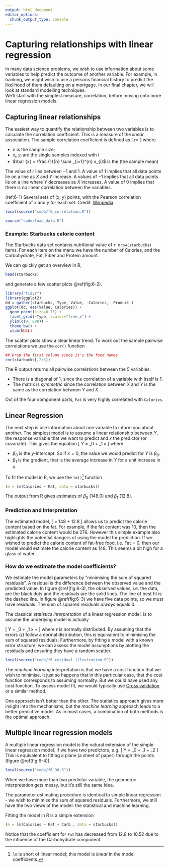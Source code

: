 ```yaml
---
output: html_document
editor_options: 
  chunk_output_type: console
---
```

# Capturing relationships with linear regression {#chapter6}
<!-- (90 minutes) -->

In many data science problems, we wish to use information about some variables
to help predict the outcome of another variable. For example, in banking, we 
might wish to use a persons financial history to predict the likelihood of them defaulting
on a mortgage. In our final chapter, we will look at standard modelling techniques.  
We'll start with the simplest measure, correlation, before moving onto more 
linear regression models.

<!-- XXX do you mean end of this chapter?, also consider rewording final two sentences-->

## Capturing linear relationships

The easiest way to quantify the relationship between two variables is to calculate the
correlation coefficient. This is a measure of the _linear_ association. The sample correlation
coefficient is defined as
\[
r=\frac {\sum _{i=1}^{n}(x_{i}-{\bar {x}})(y_{i}-{\bar {y}})}{{\sqrt {\sum _{i=1}^{n}(x_{i}-{\bar {x}})^{2}}}{\sqrt {\sum _{i=1}^{n}(y_{i}-{\bar {y}})^{2}}}}
\]
where

 * n is the sample size;
 * $x_{i},y_{i}$ are the single samples indexed with i
 * $\bar {x} = \frac {1}{n} \sum _{i=1}^{n} x_{i}$ is the  (the sample mean)

The value of $r$ lies between $-1$ and $1$. A value of $1$ implies that all
data points lie on a line as $X$ and $Y$ increase. A values of $-1$ implies that 
all data points lie on a line where $Y$ decreases as $X$ increases. 
A value of 0 implies that there is no linear correlation between the variables.

<!-- XXX you mention pearson here but not anywhere else -->

(ref:6-1) Several sets of (x, y) points, with the Pearson correlation coefficient of x and y for each set. Credit: [Wikipedia](https://en.wikipedia.org/wiki/Correlation_and_dependence)

```r
local(source("code/f6_correlation.R"))
```

```r
source("code/load_data.R")
```

### Example: Starbucks calorie content

The Starbucks data set contains nutritional value of `r nrow(starbucks)` items. 
For each item on the menu we have the number of Calories, and the Carbohydrate, Fat, Fiber and Protein
amount. 

<!-- XXX should these be capitalised? -->

We can quickly get an overview in R, 

<!-- XXX where do I as a reader get the data? -->

```r
head(starbucks)
```
and generate a few scatter plots \@ref(fig:6-2).
```r
library("tidyr")
library(ggplot2)
dd = gather(starbucks, Type, Value, -Calories, -Product )
ggplot(dd, aes(Value, Calories)) + 
  geom_point(size=0.75) + 
  facet_grid(~Type, scales="free_x") + 
  ylim(c(0, 800)) + 
  theme_bw() + 
  xlab(NULL)
```
The scatter plots show a clear linear trend. To work out the sample pairwise
correlations we use the `cor()` function
```r
## Drop the first column since it's the food names
cor(starbucks[,2:6])
```
The R output returns all pairwise correlations between the 5 variables:

 * There is a diagonal of 1, since the correlation of a variable with itself is 1.
 * The matrix is _symmetric_ since the correlation between $X$ and $Y$ is the same
 as the correlation between $Y$ and $X$.

Out of the four component parts, `Fat` is very highly correlated with `Calories`.
 
## Linear Regression

The next step is use information about one variable to inform you about another. 
The simplest model is to assume a linear relationship between $Y$, the response variable that we want to predict
and $x$ the predictor (or covariate). This gives the equation
\[
Y = \beta_0 + \beta_1 x
\]
where
 
 * $\beta_0$ is the $y$-intercept. So if $x = 0$, the value we would predict for $Y$ is $\beta_0$.
 * $\beta_1$ is the gradient, that is the average increase in $Y$ for a unit increase in $x$.

To fit the model in R, we use the `lm()`^[`lm` is short of linear model; this model is _linear_ in the 
model coefficients.] function

<!-- XXX have you used formula notation before here? -->

```r
(m = lm(Calories ~ Fat, data = starbucks))
```
The output from R gives estimates of $\beta_0$ (148.0) and $\beta_1$ (12.8).

### Prediction and Interpretation 

The estimated model,
\[
\text{Calories} = 148 + 12.8 \times \text{Fat}
\]
allows us to predict the calorie content based on the fat. For example, if the fat content
was 10, then the estimated calorie content would be 276. However this simple example also 
highlights the potential dangers of using the model for prediction. If we wished to predict the
calorie content of fat-free food, i.e. $\text{Fat} = 0$, then our model would estimate the calorie
content as $148$. This seems a bit high for a glass of water.

### How do we estimate the model coefficients?

We estimate the model parameters by "minimising the sum of squared residuals". A
residual is the difference between the observed value and the predicted 
value. In figure \@ref(fig:6-3), the observed values, i.e. the data, are the
black dots and the residuals are the solid lines. The line of best fit is the dashed line.
In figure \@ref(fig:6-3) we have five data points, so we must have residuals. The sum of
squared residuals _always_ equals $0$. 

<!-- XXX having 5 dsata points does not necessitate residuals. sum of squares does not always equal 0, did you mean something along the lines of we minimise the squared residuals since for a line of best fit the sum of residuals is always 0. -->

The classical _statistics interpretation_ of a linear regression model, is to assume the
underlying model is actually

\[
Y = \beta_0 + \beta_1 x + \epsilon
\]
where $\epsilon$ is normally distributed. By assuming that the errors ($\epsilon$) follow
a normal distribution, this is equivalent to minimising the sum of squared residuals. Furthermore,
by fitting a model with a known error structure, we can assess the model assumptions by 
plotting the residuals and ensuring they have a random scatter.

<!-- XXX not sure that normal distribution is equivalent to minimising SSR, under the assumption finding the line of best fit is equivalent to minimising ..., 
also the last sentence is a bit naff -->

```r
local(source("code/f6_residual_illustration.R"))
```

The _machine learning_ interpretation is that we have a cost function that we wish to minimise. 
It just so happens that in this particular case, that the cost function corresponds to 
assuming normality. But we could have used any cost function. To assess model fit, 
we would typically use [Cross validation](https://en.wikipedia.org/wiki/Cross-validation_(statistics))
or a similar method.

One approach isn't better than the other. The statistics approach gives more insight 
into the mechanisms, but the _machine learning_ approach leads to a better predictive model.
As in most cases, a combination of both methods is the optimal approach.

## Multiple linear regression models

A multiple linear regression model is the natural extension of the simple linear 
regression model. If we have two predictors, e.g.
\[
Y = \beta_0 + \beta_1 \text{Fat} + \beta_2 \text{Carb}
\]
This is equivalent to fitting a plane (a sheet of paper) through the points (figure \@ref(fig:6-4)).

```r
local(source("code/f6_3d.R"))
```
When we have more than two predictor variable, the geometric interpretation 
gets messy, but it's still the same idea.

The parameter estimating procedure is identical to simple linear regression - we wish to minimise
the sum of squared residuals. Furthermore, we still have the two views of the model: the 
statistical and machine learning.

Fitting the model in R is a simple extension

```r
(m = lm(Calories ~ Fat + Carb , data = starbucks))
```
Notice that the coefficient  for `Fat` has decreased from 12.8 to 10.52 due to the influence
of the Carbohydrate component.

<!-- Correlation: linear relationship between two variables -->
<!-- Examples -->
<!-- Exercise / Q&A -->
<!-- Simple linear regression -->
<!-- Assumptions -->
<!-- Residuals: Observed - expected -->
<!-- Examples -->
<!-- Exercise / Q&A -->

